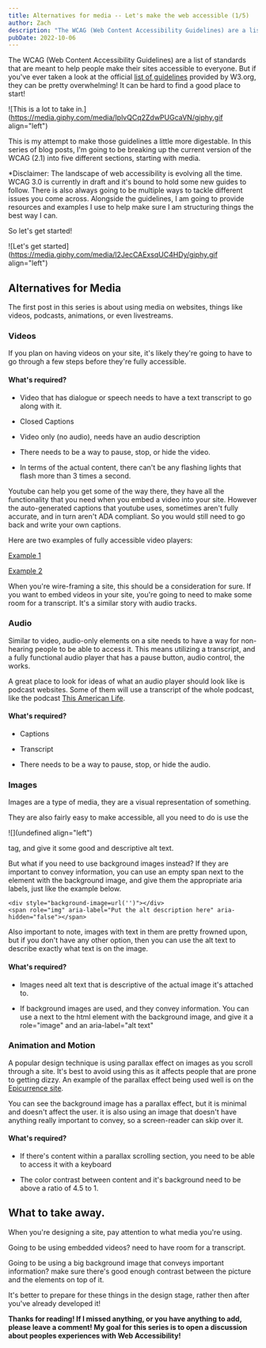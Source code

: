 ```yaml
---
title: Alternatives for media -- Let's make the web accessible (1/5)
author: Zach
description: "The WCAG (Web Content Accessibility Guidelines) are a list of standards that are meant to help people make their sites accessible to everyone. But if you've ever taken a look at the official list of guidelines provided by W3.org, they can be pretty overwhelming! It can be hard to find a good place to start!"
pubDate: 2022-10-06
---
```



The WCAG (Web Content Accessibility Guidelines) are a list of standards that are meant to help people make their sites accessible to everyone. But if you've ever taken a look at the official [list of guidelines](https://www.w3.org/TR/WCAG21/) provided by W3.org, they can be pretty overwhelming! It can be hard to find a good place to start!

![This is a lot to take in.](https://media.giphy.com/media/IplvQCq2ZdwPUGcaVN/giphy.gif align="left")

This is my attempt to make those guidelines a little more digestable. In this series of blog posts, I'm going to be breaking up the current version of the WCAG (2.1) into five different sections, starting with media.

\*Disclaimer: The landscape of web accessibility is evolving all the time. WCAG 3.0 is currently in draft and it's bound to hold some new guides to follow. There is also always going to be multiple ways to tackle different issues you come across. Alongside the guidelines, I am going to provide resources and examples I use to help make sure I am structuring things the best way I can.

So let's get started!

![Let's get started](https://media.giphy.com/media/l2JecCAExsqUC4HDy/giphy.gif align="left")

## Alternatives for Media

The first post in this series is about using media on websites, things like videos, podcasts, animations, or even livestreams.

### Videos

If you plan on having videos on your site, it's likely they're going to have to go through a few steps before they're fully accessible.

#### What's required?

* Video that has dialogue or speech needs to have a text transcript to go along with it.
    
* Closed Captions
    
* Video only (no audio), needs have an audio description
    
* There needs to be a way to pause, stop, or hide the video.
    
* In terms of the actual content, there can't be any flashing lights that flash more than 3 times a second.
    

Youtube can help you get some of the way there, they have all the functionality that you need when you embed a video into your site. However the auto-generated captions that youtube uses, sometimes aren't fully accurate, and in turn aren't ADA compliant. So you would still need to go back and write your own captions.

Here are two examples of fully accessible video players:

[Example 1](https://www.w3.org/WAI/perspective-videos/contrast/)

[Example 2](https://www.accessibilityoz.com/ozplayer/#:~:text=The%20world%27s%20first%20completely%20accessible%20video%20player!&text=OzPlayer%20is%20the%20only%20one,navigation%20but%20not%20audio%20tracks.)

When you're wire-framing a site, this should be a consideration for sure. If you want to embed videos in your site, you're going to need to make some room for a transcript. It's a similar story with audio tracks.

### Audio

Similar to video, audio-only elements on a site needs to have a way for non-hearing people to be able to access it. This means utilizing a transcript, and a fully functional audio player that has a pause button, audio control, the works.

A great place to look for ideas of what an audio player should look like is podcast websites. Some of them will use a transcript of the whole podcast, like the podcast [This American Life](https://www.thisamericanlife.org/750/transcript).

#### What's required?

* Captions
    
* Transcript
    
* There needs to be a way to pause, stop, or hide the audio.
    

### Images

Images are a type of media, they are a visual representation of something.

They are also fairly easy to make accessible, all you need to do is use the

![](undefined align="left")

tag, and give it some good and descriptive alt text.

But what if you need to use background images instead? If they are important to convey information, you can use an empty span next to the element with the background image, and give them the appropriate aria labels, just like the example below.

```plaintext
<div style="background-image=url('')"></div>
<span role="img" aria-label="Put the alt description here" aria-hidden="false"></span>
```

Also important to note, images with text in them are pretty frowned upon, but if you don't have any other option, then you can use the alt text to describe exactly what text is on the image.

#### What's required?

* Images need alt text that is descriptive of the actual image it's attached to.
    
* If background images are used, and they convey information. You can use a next to the html element with the background image, and give it a role="image" and an aria-label="alt text"
    

### Animation and Motion

A popular design technique is using parallax effect on images as you scroll through a site. It's best to avoid using this as it affects people that are prone to getting dizzy. An example of the parallax effect being used well is on the [Epicurrence site](https://epicurrence.com/).

You can see the background image has a parallax effect, but it is minimal and doesn't affect the user. it is also using an image that doesn't have anything really important to convey, so a screen-reader can skip over it.

#### What's required?

* If there's content within a parallax scrolling section, you need to be able to access it with a keyboard
    
* The color contrast between content and it's background need to be above a ratio of 4.5 to 1.
    

## What to take away.

When you're designing a site, pay attention to what media you're using.

Going to be using embedded videos? need to have room for a transcript.

Going to be using a big background image that conveys important information? make sure there's good enough contrast between the picture and the elements on top of it.

It's better to prepare for these things in the design stage, rather then after you've already developed it!

**Thanks for reading! If I missed anything, or you have anything to add, please leave a comment! My goal for this series is to open a discussion about peoples experiences with Web Accessibility!**